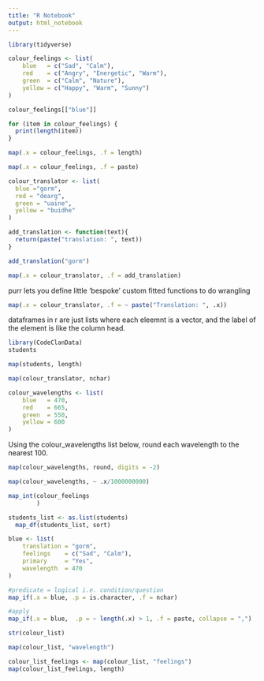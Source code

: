 ```yaml
---
title: "R Notebook"
output: html_notebook
---
```


```r
library(tidyverse)
```

```r
colour_feelings <- list(
    blue   = c("Sad", "Calm"),
    red    = c("Angry", "Energetic", "Warm"),
    green  = c("Calm", "Nature"),
    yellow = c("Happy", "Warm", "Sunny")
)
```

```r
colour_feelings[["blue"]]

```

```r
for (item in colour_feelings) {
  print(length(item))
}
```

```r
map(.x = colour_feelings, .f = length)
```

```r
map(.x = colour_feelings, .f = paste)
```

```r
colour_translator <- list(
  blue ="gorm",
  red = "dearg",
  green = "uaine",
  yellow = "buidhe"
)
```


```r
add_translation <- function(text){
  return(paste("translation: ", text))
}
```

```r
add_translation("gorm")
```

```r
map(.x = colour_translator, .f = add_translation)
```

purr lets you define little 'bespoke' custom fitted functions to do wrangling
```r
map(.x = colour_translator, .f = ~ paste("Translation: ", .x))
```

dataframes in r are just lists where each eleemnt is a vector, and the label of the element is like the column head.

```r
library(CodeClanData)
students
```

```r
map(students, length)
```


```r
map(colour_translator, nchar)
```

```r
colour_wavelengths <- list(
    blue   = 470,
    red    = 665,
    green  = 550,
    yellow = 600
)
```

Using the colour_wavelengths list below, round each wavelength to the nearest 100.
```r
map(colour_wavelengths, round, digits = -2)
```


```r
map(colour_wavelengths, ~ .x/1000000000)
```

```r
map_int(colour_feelings
        ) 
```


```r
students_list <- as.list(students)
  map_df(students_list, sort)
```


```r
blue <- list(
    translation = "gorm",
    feelings    = c("Sad", "Calm"),
    primary     = "Yes",
    wavelength  = 470
)
```

```r
#predicate = logical i.e. condition/question
map_if(.x = blue, .p = is.character, .f = nchar)

#apply
map_if(.x = blue,  .p = ~ length(.x) > 1, .f = paste, collapse = ",")
```

```r
str(colour_list)
```

```r
map(colour_list, "wavelength")
```

```r
colour_list_feelings <- map(colour_list, "feelings")
map(colour_list_feelings, length)
```

